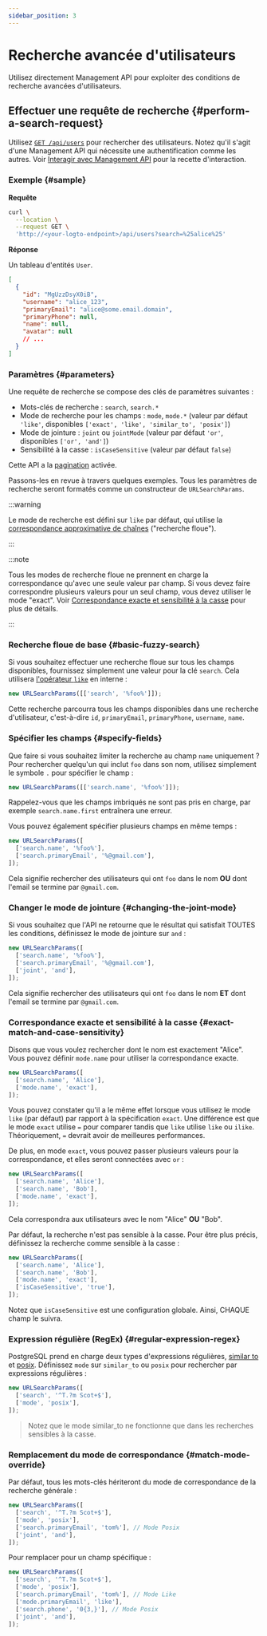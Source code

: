 ```yaml
---
sidebar_position: 3
---
```


# Recherche avancée d'utilisateurs

Utilisez directement Management API pour exploiter des conditions de recherche avancées d'utilisateurs.

## Effectuer une requête de recherche \{#perform-a-search-request}

Utilisez [`GET /api/users`](https://openapi.logto.io/operation/operation-getuser) pour rechercher des utilisateurs. Notez qu'il s'agit d'une Management API qui nécessite une authentification comme les autres. Voir [Interagir avec Management API](/integrate-logto/interact-with-management-api) pour la recette d'interaction.

### Exemple \{#sample}

**Requête**

```bash
curl \
  --location \
  --request GET \
  'http://<your-logto-endpoint>/api/users?search=%25alice%25'

```

**Réponse**

Un tableau d'entités `User`.

```json
[
  {
    "id": "MgUzzDsyX0iB",
    "username": "alice_123",
    "primaryEmail": "alice@some.email.domain",
    "primaryPhone": null,
    "name": null,
    "avatar": null
    // ...
  }
]
```

### Paramètres \{#parameters}

Une requête de recherche se compose des clés de paramètres suivantes :

- Mots-clés de recherche : `search`, `search.*`
- Mode de recherche pour les champs : `mode`, `mode.*` (valeur par défaut `'like'`, disponibles `['exact', 'like', 'similar_to', 'posix']`)
- Mode de jointure : `joint` ou `jointMode` (valeur par défaut `'or'`, disponibles `['or', 'and']`)
- Sensibilité à la casse : `isCaseSensitive` (valeur par défaut `false`)

Cette API a la [pagination](/integrate-logto/interact-with-management-api/#managing-paginated-api-responses) activée.

Passons-les en revue à travers quelques exemples. Tous les paramètres de recherche seront formatés comme un constructeur de `URLSearchParams`.

:::warning

Le mode de recherche est défini sur `like` par défaut, qui utilise la [correspondance approximative de chaînes](https://en.wikipedia.org/wiki/Approximate_string_matching) ("recherche floue").

:::

:::note

Tous les modes de recherche floue ne prennent en charge la correspondance qu'avec une seule valeur par champ. Si vous devez faire correspondre plusieurs valeurs pour un seul champ, vous devez utiliser le mode "exact". Voir [Correspondance exacte et sensibilité à la casse](./#exact-match-and-case-sensitivity) pour plus de détails.

:::

### Recherche floue de base \{#basic-fuzzy-search}

Si vous souhaitez effectuer une recherche floue sur tous les champs disponibles, fournissez simplement une valeur pour la clé `search`. Cela utilisera [l'opérateur `like`](https://www.postgresql.org/docs/current/functions-matching.html#FUNCTIONS-LIKE) en interne :

```javascript
new URLSearchParams([['search', '%foo%']]);
```

Cette recherche parcourra tous les champs disponibles dans une recherche d'utilisateur, c'est-à-dire `id`, `primaryEmail`, `primaryPhone`, `username`, `name`.

### Spécifier les champs \{#specify-fields}

Que faire si vous souhaitez limiter la recherche au champ `name` uniquement ? Pour rechercher quelqu'un qui inclut `foo` dans son nom, utilisez simplement le symbole `.` pour spécifier le champ :

```javascript
new URLSearchParams([['search.name', '%foo%']]);
```

Rappelez-vous que les champs imbriqués ne sont pas pris en charge, par exemple `search.name.first` entraînera une erreur.

Vous pouvez également spécifier plusieurs champs en même temps :

```javascript
new URLSearchParams([
  ['search.name', '%foo%'],
  ['search.primaryEmail', '%@gmail.com'],
]);
```

Cela signifie rechercher des utilisateurs qui ont `foo` dans le nom **OU** dont l'email se termine par `@gmail.com`.

### Changer le mode de jointure \{#changing-the-joint-mode}

Si vous souhaitez que l'API ne retourne que le résultat qui satisfait TOUTES les conditions, définissez le mode de jointure sur `and` :

```javascript
new URLSearchParams([
  ['search.name', '%foo%'],
  ['search.primaryEmail', '%@gmail.com'],
  ['joint', 'and'],
]);
```

Cela signifie rechercher des utilisateurs qui ont `foo` dans le nom **ET** dont l'email se termine par `@gmail.com`.

### Correspondance exacte et sensibilité à la casse \{#exact-match-and-case-sensitivity}

Disons que vous voulez rechercher dont le nom est exactement "Alice". Vous pouvez définir `mode.name` pour utiliser la correspondance exacte.

```javascript
new URLSearchParams([
  ['search.name', 'Alice'],
  ['mode.name', 'exact'],
]);
```

Vous pouvez constater qu'il a le même effet lorsque vous utilisez le mode `like` (par défaut) par rapport à la spécification `exact`. Une différence est que le mode `exact` utilise `=` pour comparer tandis que `like` utilise `like` ou `ilike`. Théoriquement, `=` devrait avoir de meilleures performances.

De plus, en mode `exact`, vous pouvez passer plusieurs valeurs pour la correspondance, et elles seront connectées avec `or` :

```javascript
new URLSearchParams([
  ['search.name', 'Alice'],
  ['search.name', 'Bob'],
  ['mode.name', 'exact'],
]);
```

Cela correspondra aux utilisateurs avec le nom "Alice" **OU** "Bob".

Par défaut, la recherche n'est pas sensible à la casse. Pour être plus précis, définissez la recherche comme sensible à la casse :

```javascript
new URLSearchParams([
  ['search.name', 'Alice'],
  ['search.name', 'Bob'],
  ['mode.name', 'exact'],
  ['isCaseSensitive', 'true'],
]);
```

Notez que `isCaseSensitive` est une configuration globale. Ainsi, CHAQUE champ le suivra.

### Expression régulière (RegEx) \{#regular-expression-regex}

PostgreSQL prend en charge deux types d'expressions régulières, [similar to](https://www.postgresql.org/docs/current/functions-matching.html#FUNCTIONS-SIMILARTO-REGEXP) et [posix](https://www.postgresql.org/docs/current/functions-matching.html#FUNCTIONS-POSIX-REGEXP). Définissez `mode` sur `similar_to` ou `posix` pour rechercher par expressions régulières :

```javascript
new URLSearchParams([
  ['search', '^T.?m Scot+$'],
  ['mode', 'posix'],
]);
```

> Notez que le mode similar_to ne fonctionne que dans les recherches sensibles à la casse.

### Remplacement du mode de correspondance \{#match-mode-override}

Par défaut, tous les mots-clés hériteront du mode de correspondance de la recherche générale :

```javascript
new URLSearchParams([
  ['search', '^T.?m Scot+$'],
  ['mode', 'posix'],
  ['search.primaryEmail', 'tom%'], // Mode Posix
  ['joint', 'and'],
]);
```

Pour remplacer pour un champ spécifique :

```javascript
new URLSearchParams([
  ['search', '^T.?m Scot+$'],
  ['mode', 'posix'],
  ['search.primaryEmail', 'tom%'], // Mode Like
  ['mode.primaryEmail', 'like'],
  ['search.phone', '0{3,}'], // Mode Posix
  ['joint', 'and'],
]);
```
